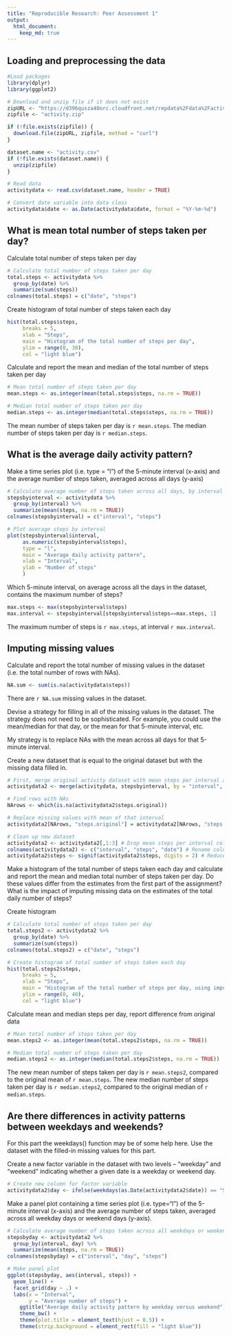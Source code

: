 ```yaml
---
title: "Reproducible Research: Peer Assessment 1"
output: 
  html_document:
    keep_md: true
---
```


## Loading and preprocessing the data
```r
#Load packages
library(dplyr)
library(ggplot2)

# Download and unzip file if it does not exist
zipURL <- "https://d396qusza40orc.cloudfront.net/repdata%2Fdata%2Factivity.zip"
zipfile <- "activity.zip"

if (!file.exists(zipfile)) {
  download.file(zipURL, zipfile, method = "curl")
}

dataset.name <- "activity.csv"
if (!file.exists(dataset.name)) {
  unzip(zipfile)
}

# Read data
activitydata <- read.csv(dataset.name, header = TRUE)

# Convert date variable into data class
activitydata$date <- as.Date(activitydata$date, format = "%Y-%m-%d")
```

## What is mean total number of steps taken per day?

Calculate total number of steps taken per day
```r
# Calculate total number of steps taken per day
total.steps <- activitydata %>% 
  group_by(date) %>%
  summarize(sum(steps))
colnames(total.steps) = c("date", "steps")
```

Create histogram of total number of steps taken each day
```r
hist(total.steps$steps, 
     breaks = 5, 
     xlab = "Steps",
     main = "Histogram of the total number of steps per day",
     ylim = range(0, 30),
     col = "light blue")
```

Calculate and report the mean and median of the total number of steps taken per day
```r
# Mean total number of steps taken per day
mean.steps <- as.integer(mean(total.steps$steps, na.rm = TRUE))

# Median total number of steps taken per day
median.steps <- as.integer(median(total.steps$steps, na.rm = TRUE))
```
The mean number of steps taken per day is `r mean.steps`.
The median number of steps taken per day is `r median.steps`.

## What is the average daily activity pattern?

Make a time series plot  (i.e. type = "l") of the 5-minute interval (x-axis) and the average number of steps taken, averaged across all days (y-axis)
```r
# Calculate average number of steps taken across all days, by interval
stepsbyinterval <- activitydata %>% 
  group_by(interval) %>%
  summarize(mean(steps, na.rm = TRUE))
colnames(stepsbyinterval) = c("interval", "steps")

# Plot average steps by interval
plot(stepsbyinterval$interval,
     as.numeric(stepsbyinterval$steps), 
     type = "l",
     main = "Average daily activity pattern",
     xlab = "Interval",
     ylab = "Number of steps"
     )
```

Which 5-minute interval, on average across all the days in the dataset, contains the maximum number of steps?
```r
max.steps <- max(stepsbyinterval$steps)
max.interval <- stepsbyinterval[stepsbyinterval$steps==max.steps, 1]
```
The maximum number of steps is `r max.steps`, at interval `r max.interval`.

## Imputing missing values

Calculate and report the total number of missing values in the dataset (i.e. the total number of rows with NAs).
```r
NA.sum <- sum(is.na(activitydata$steps))
```
There are `r NA.sum` missing values in the dataset.

Devise a strategy for filling in all of the missing values in the dataset. The strategy does not need to be sophisticated. For example, you could use the mean/median for that day, or the mean for that 5-minute interval, etc.

My strategy is to replace NAs with the mean across all days for that 5-minute interval. 

Create a new dataset that is equal to the original dataset but with the missing data filled in.
```r
# First, merge original activity dataset with mean steps per interval and assign it to new dataset
activitydata2 <- merge(activitydata, stepsbyinterval, by = "interval", suffixes = c(".original", ".mean"))

# Find rows with NAs
NArows <- which(is.na(activitydata2$steps.original))

# Replace missing values with mean of that interval
activitydata2[NArows, "steps.original"] = activitydata2[NArows, "steps.mean"]

# Clean up new dataset
activitydata2 <- activitydata2[,1:3] # Drop mean steps per interval column
colnames(activitydata2) <- c("interval", "steps", "date") # Rename columns
activitydata2$steps <- signif(activitydata2$steps, digits = 2) # Reduce number of decimal places 
```

Make a histogram of the total number of steps taken each day and calculate and report the mean and median total number of steps taken per day. Do these values differ from the estimates from the first part of the assignment? What is the impact of imputing missing data on the estimates of the total daily number of steps?

Create histogram
```r
# Calculate total number of steps taken per day
total.steps2 <- activitydata2 %>% 
  group_by(date) %>%
  summarize(sum(steps))
colnames(total.steps2) = c("date", "steps")

# Create histogram of total number of steps taken each day
hist(total.steps2$steps, 
     breaks = 5, 
     xlab = "Steps",
     main = "Histogram of the total number of steps per day, using imputed data",
     ylim = range(0, 40),
     col = "light blue")
```

Calculate mean and median steps per day, report difference from original data
```r
# Mean total number of steps taken per day
mean.steps2 <- as.integer(mean(total.steps2$steps, na.rm = TRUE))

# Median total number of steps taken per day
median.steps2 <- as.integer(median(total.steps2$steps, na.rm = TRUE))
```
The new mean number of steps taken per day is `r mean.steps2`, compared to the original mean of `r mean.steps`.
The new median number of steps taken per day is `r median.steps2`, compared to the original median of `r median.steps`.

## Are there differences in activity patterns between weekdays and weekends?

For this part the weekdays() function may be of some help here. Use the dataset with the filled-in missing values for this part.

Create a new factor variable in the dataset with two levels – “weekday” and “weekend” indicating whether a given date is a weekday or weekend day.
```r
# Create new column for factor variable
activitydata2$day <- ifelse(weekdays(as.Date(activitydata2$date)) == "Saturday" | weekdays(as.Date(activitydata2$date)) == "Sunday", "weekend", "weekday")
```

Make a panel plot containing a time series plot (i.e. type="l") of the 5-minute interval (x-axis) and the average number of steps taken, averaged across all weekday days or weekend days (y-axis).
```r
# Calculate average number of steps taken across all weekdays or weekend days
stepsbyday <- activitydata2 %>% 
  group_by(interval, day) %>%
  summarize(mean(steps, na.rm = TRUE))
colnames(stepsbyday) = c("interval", "day", "steps")

# Make panel plot
ggplot(stepsbyday, aes(interval, steps)) + 
  geom_line() +
  facet_grid(day ~ .) +
  labs(x = "Interval", 
       y = "Average number of steps") +
    ggtitle("Average daily activity pattern by weekday versus weekend") +    
    theme_bw() + 
    theme(plot.title = element_text(hjust = 0.5)) +
    theme(strip.background = element_rect(fill = "light blue")) 
```

